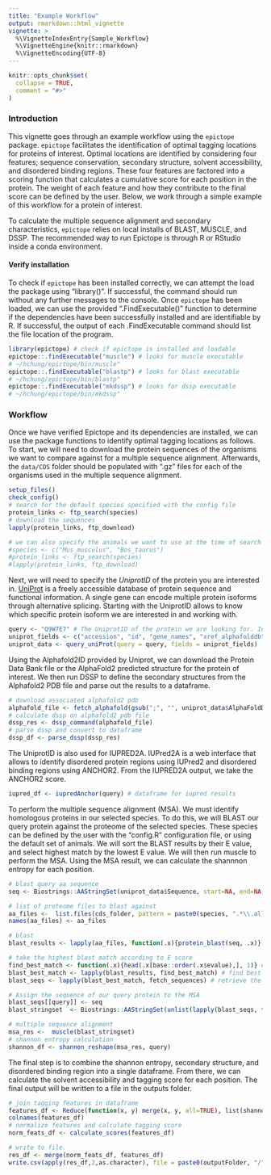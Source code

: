 ---
title: "Example Workflow"
output: rmarkdown::html_vignette
vignette: >
  %\VignetteIndexEntry{Sample_Workflow}
  %\VignetteEngine{knitr::rmarkdown}
  %\VignetteEncoding{UTF-8}
---

```{r, include = FALSE}
knitr::opts_chunk$set(
  collapse = TRUE,
  comment = "#>"
)
```
### Introduction
This vignette goes through an example workflow using the `epictope` package. `epictope` facilitates the identification of optimal tagging locations for proteins of interest. Optimal locations are identified by considering four features; sequence conservation, secondary structure, solvent accessibility, and disordered binding regions. These four features are factored into a scoring function that calculates a cumulative score for each position in the protein. The weight of each feature and how they contribute to the final score can be defined by the user. Below, we work through a simple example of this workflow for a protein of interest.

To calculate the multiple sequence alignment and secondary characteristics, `epictope` relies on local installs of BLAST, MUSCLE, and DSSP. The recommended way to run Epictope is through R or RStudio inside a conda environment. 


#### Verify installation
To check if `epictope` has been installed correctly, we can attempt the load the package using "library()". If successful, the command should run without any further messages to the console. Once `epictope` has been loaded, we can use the provided ".FindExecutable()" function to determine if the dependencies have been successfully installed and are identifiable by R. If successful, the output of each .FindExecutable command should list the file location of the program. 

```{r, eval = FALSE}
library(epictope) # check if epictope is installed and loadable
epictope::.findExecutable("muscle") # looks for muscle executable
# ~/hchung/epictope/bin/muscle" 
epictope::.findExecutable("blastp") # looks for blast executable
# ~/hchung/epictope/bin/blastp" 
epictope::.findExecutable("mkdssp") # looks for dssp executable
# ~/hchung/epictope/bin/mkdssp" 
```

### Workflow

Once we have verified Epictope and its dependencies are installed, we can use the package functions to identify optimal tagging locations as follows. To start, we will need to download the protein sequences of the organisms we want to compare against for a multiple sequence alignment. Afterwards, the `data/CDS` folder should be populated with ".gz" files for each of the organisms used in the multiple sequence alignment.


```{r, eval = FALSE}
setup_files()
check_config()
# search for the default species specified with the config file 
protein_links <- ftp_search(species)
# download the sequences
lapply(protein_links, ftp_download)

# we can also specify the animals we want to use at the time of search 
#species <- c("Mus_musculus", "Bos_taurus")
#protein_links <- ftp_search(species)
#lapply(protein_links, ftp_download)
```

Next, we will need to specify the *UniprotID* of the protein you are interested in. [UniProt](https://www.uniprot.org/) is a freely accessible database of protein sequence and functional information. A single gene can encode multiple protein isoforms through  alternative splicing. Starting with the UniprotID allows to know which specific protein isoform we are interested in and working with. 

```{r, eval = FALSE}
query <- "Q9W7E7" # The UniprotID of the protein we are looking for. In this example, we use the Smad5 gene for zebrafish.
uniprot_fields <- c("accession", "id", "gene_names", "xref_alphafolddb", "sequence", "organism_name", "organism_id")
uniprot_data <- query_uniProt(query = query, fields = uniprot_fields)
```

Using the Alphafold2ID provided by Uniprot, we can download the Protein Data Bank file or the AlphaFold2 predicted structure for the protein of interest. We then run DSSP to define the secondary structures from the Alphafold2 PDB file and parse out the results to a dataframe.

```{r, eval = FALSE}
# download associated alphafold2 pdb
alphafold_file <- fetch_alphafold(gsub(";", "", uniprot_data$AlphaFoldDB))
# calculate dssp on alphafold2 pdb file
dssp_res <- dssp_command(alphafold_file)
# parse dssp and convert to dataframe
dssp_df <- parse_dssp(dssp_res)
```

The UniprotID is also used for IUPRED2A. IUPred2A is a web interface that allows to identify disordered protein regions using IUPred2 and disordered binding regions using ANCHOR2. From the IUPRED2A output, we take the ANCHOR2 score.
```{r, eval = FALSE}
iupred_df <- iupredAnchor(query) # dataframe for iupred results
```

To perform the multiple sequence alignment (MSA). We must identify homologous proteins in our selected species. To do this, we will BLAST our query protein against the proteome of the selected species. These species can be defined by the user with the "config.R" configuration file, or using the default set of animals. We will sort the BLAST results by their E value, and select highest match by the lowest E value. We will then run muscle to perform the MSA. Using the MSA result, we can calculate the shannnon entropy for each position. 

```{r, eval = FALSE}
# blast query aa sequence
seq <- Biostrings::AAStringSet(uniprot_data$Sequence, start=NA, end=NA, width=NA, use.names=TRUE) # Use the sequence identified by the UniprotID

# list of proteome files to blast against
aa_files <-  list.files(cds_folder, pattern = paste0(species, ".*\\.all.fa$", collapse = "|"), ignore.case = TRUE, full.names = TRUE, recursive = TRUE)
names(aa_files) <- aa_files

# blast
blast_results <- lapply(aa_files, function(.x){protein_blast(seq, .x)})

# take the highest blast match according to E score 
find_best_match <- function(.x){head(.x[base::order(.x$evalue),], 1)} # sort by E value and take best match
blast_best_match <- lapply(blast_results, find_best_match) # find best match
blast_seqs <- lapply(blast_best_match, fetch_sequences) # retrieve the sequence for the best match

# Assign the sequence of our query protein to the MSA
blast_seqs[[query]] <- seq
blast_stringset  <- Biostrings::AAStringSet(unlist(lapply(blast_seqs, function(.x){.x[[1]]})))

# multiple sequence alignment
msa_res <-  muscle(blast_stringset)
# shannon entropy calculation
shannon_df <- shannon_reshape(msa_res, query)

```

The final step is to combine the shannon entropy, secondary structure, and disordered binding region into a single dataframe. From there, we can calculate the solvent accessibility and tagging score for each position. The final output will be written to a file in the outputs folder.

```{r, eval = FALSE}
# join tagging features in dataframe
features_df <- Reduce(function(x, y) merge(x, y, all=TRUE), list(shannon_df, dssp_df, iupred_df), accumulate=FALSE)
colnames(features_df)
# normalize features and calculate tagging score
norm_feats_df <- calculate_scores(features_df)

# write to file.
res_df <- merge(norm_feats_df, features_df)
write.csv(apply(res_df,2,as.character), file = paste0(outputFolder, "/", query, "_score.csv"), row.names = FALSE)
```

